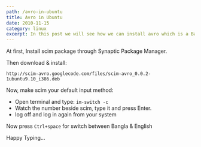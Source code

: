 ```yaml
---
path: /avro-in-ubuntu
title: Avro in Ubuntu
date: 2010-11-15
category: linux
excerpt: In this post we will see how we can install avro which is a Bangla typing software in ubuntu...
---
```


At first, Install scim package through Synaptic Package Manager.

Then download & install:

```text
http://scim-avro.googlecode.com/files/scim-avro_0.0.2-1ubuntu9.10_i386.deb
```

Now, make scim your default input method:

* Open terminal and type: `im-switch -c`
* Watch the number beside scim, type it and press Enter.
* log off and log in again from your system

Now press `Ctrl+space` for switch between Bangla & English

Happy Typing...
